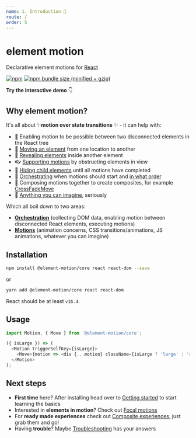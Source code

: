 ```yaml
---
name: 1. Introduction 📖
route: /
order: 5
---
```



# element motion

Declarative element motions for [React](https://reactjs.org/)

[![npm](https://img.shields.io/npm/v/@element-motion/core.svg)](https://www.npmjs.com/package/@element-motion/core) [![npm bundle size (minified + gzip)](https://badgen.net/bundlephobia/minzip/@element-motion/core)](https://bundlephobia.com/result?p=@element-motion/core)

**Try the interactive demo** 👇

<EmailChain />

## Why element motion?

It's all about ✨**motion over state transitions** ✨ - it can help with:

- 📴 Enabling motion to be possible between two disconnected elements in the React tree
- 🚚 [Moving an element](/move) from one location to another
- 💨 [Revealing elements](/focal-reveal-move) inside another element
- 👓 [Supporting motions](/supporting-motions) by obstructing elements in view
- 🤫 [Hiding child elements](/advanced-usage#delay-showing-content-until-all-motions-have-finished) until all motions have completed
- 🔢 [Orchestrating](/advanced-usage#wait-for-the-previous-motion-to-finish-before-starting-the-next) when motions should start and [in what order](/advanced-usage#controlling-in-what-order-motions-should-execute)
- 📝 Composing motions together to create composites, for example [CrossFadeMove](/cross-fade-move)
- 🤯 [Anything you can imagine](/custom-motions), seriously

Which all boil down to two areas:

- [**Orchestration**](https://elementmotion.com/motion) (collecting DOM data, enabling motion between disconnected React elements, executing motions)
- [**Motions**](https://elementmotion.com/custom-motions) (animation concerns, CSS transitions/animations, JS animations, whatever you can imagine)

## Installation

```bash
npm install @element-motion/core react react-dom --save
```

or

```bash
yarn add @element-motion/core react react-dom
```

React should be at least `v16.4`.

## Usage

```js
import Motion, { Move } from '@element-motion/core';

({ isLarge }) => (
  <Motion triggerSelfKey={isLarge}>
    <Move>{motion => <div {...motion} className={isLarge ? 'large' : 'small'} />}</Move>
  </Motion>
);
```

## Next steps

- **First time** here? After installing head over to [Getting started](/getting-started) to start learning the basics
- Interested in **elements in motion**? Check out [Focal motions](/focal-motions)
- For **ready made experiences** check out [Composite experiences](/composite-experiences), just grab them and go!
- Having **trouble**? Maybe [Troubleshooting](/troubleshooting) has your answers
